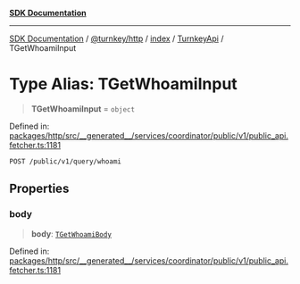 [**SDK Documentation**](../../../../../../README.mdx)

***

[SDK Documentation](../../../../../../packages.mdx) / [@turnkey/http](../../../../README.mdx) / [index](../../../README.mdx) / [TurnkeyApi](../README.mdx) / TGetWhoamiInput

# Type Alias: TGetWhoamiInput

> **TGetWhoamiInput** = `object`

Defined in: [packages/http/src/\_\_generated\_\_/services/coordinator/public/v1/public\_api.fetcher.ts:1181](https://github.com/tkhq/sdk/blob/078f5423e923fbd1d7fd39440402d7f01d09c3d0/packages/http/src/__generated__/services/coordinator/public/v1/public_api.fetcher.ts#L1181)

`POST /public/v1/query/whoami`

## Properties

### body

> **body**: [`TGetWhoamiBody`](TGetWhoamiBody.mdx)

Defined in: [packages/http/src/\_\_generated\_\_/services/coordinator/public/v1/public\_api.fetcher.ts:1181](https://github.com/tkhq/sdk/blob/078f5423e923fbd1d7fd39440402d7f01d09c3d0/packages/http/src/__generated__/services/coordinator/public/v1/public_api.fetcher.ts#L1181)
